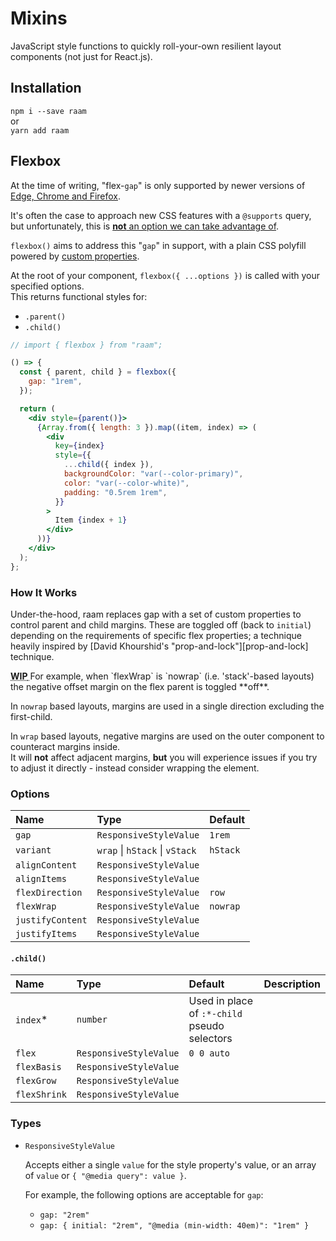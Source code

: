 
# Mixins

JavaScript style functions to quickly roll-your-own resilient layout components (not just for React.js).

## Installation

`npm i --save raam`  
or  
`yarn add raam`

## Flexbox

At the time of writing, "flex-`gap`" is only supported by newer versions of [Edge, Chrome and Firefox](https://caniuse.com/flexbox-gap).

It's often the case to approach new CSS features with a `@supports` query, but unfortunately, this is [**not** an option we can take advantage of](https://github.com/w3c/csswg-drafts/issues/3559).

`flexbox()` aims to address this "`gap`" in support, with a plain CSS polyfill powered by [custom properties](#how-it-works).

At the root of your component, `flexbox({ ...options })` is called with your specified options.  
This returns functional styles for:

- `.parent()`
- `.child()`

```jsx live=true
// import { flexbox } from "raam";

() => {
  const { parent, child } = flexbox({
    gap: "1rem",
  });

  return (
    <div style={parent()}>
      {Array.from({ length: 3 }).map((item, index) => (
        <div
          key={index}
          style={{
            ...child({ index }),
            backgroundColor: "var(--color-primary)",
            color: "var(--color-white)",
            padding: "0.5rem 1rem",
          }}
        >
          Item {index + 1}
        </div>
      ))}
    </div>
  );
};
```

### How It Works

Under-the-hood, raam replaces gap with a set of custom properties to control parent and child margins. These are toggled off (back to `initial`) depending on the requirements of specific flex properties; a technique heavily inspired by [David Khourshid's "prop-and-lock"][prop-and-lock] technique.

<Callout>
  <abbr title="Work in Progress">
    <strong>WIP</strong>
  </abbr>
  For example, when `flexWrap` is `nowrap` (i.e. 'stack'-based layouts) the negative
  offset margin on the flex parent is toggled **off**.
</Callout>

In `nowrap` based layouts, margins are used in a single direction excluding the first-child.

In `wrap` based layouts, negative margins are used on the outer component to counteract margins inside.  
 It will **not** affect adjacent margins, **but** you will experience issues if you try to adjust it directly - instead consider wrapping the element.

### Options

| Name             | Type                           | Default  |
| :--------------- | :----------------------------- | :------- |
| `gap`            | `ResponsiveStyleValue`         | `1rem`   |
| `variant`        | `wrap` \| `hStack` \| `vStack` | `hStack` |
| `alignContent`   | `ResponsiveStyleValue`         |          |
| `alignItems`     | `ResponsiveStyleValue`         |          |
| `flexDirection`  | `ResponsiveStyleValue`         | `row`    |
| `flexWrap`       | `ResponsiveStyleValue`         | `nowrap` |
| `justifyContent` | `ResponsiveStyleValue`         |          |
| `justifyItems`   | `ResponsiveStyleValue`         |          |

#### `.child()`

| Name         | Type                   | Default                                      | Description |
| :----------- | :--------------------- | :------------------------------------------- | :---------- |
| `index`\*    | `number`               | Used in place of `:*-child` pseudo selectors |
| `flex`       | `ResponsiveStyleValue` | `0 0 auto`                                   |             |
| `flexBasis`  | `ResponsiveStyleValue` |                                              |             |
| `flexGrow`   | `ResponsiveStyleValue` |                                              |             |
| `flexShrink` | `ResponsiveStyleValue` |                                              |             |

### Types

- `ResponsiveStyleValue`

  Accepts either a single `value` for the style property's value, or an array of `value` or `{ "@media query": value }`.

  For example, the following options are acceptable for `gap`:

  - `gap: "2rem"`
  - `gap: { initial: "2rem", "@media (min-width: 40em)": "1rem" }`
